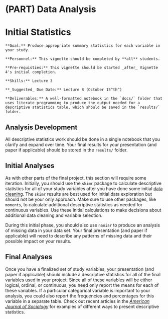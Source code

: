 # (PART) Data Analysis {-}

# Initial Statistics

```block
**Goal:** Produce appropriate summary statistics for each variable in your study.
```

```block
**Personnel:** This vignette should be completed by **all** students. 
```

```block
**Pre-requisties:** This vignette should be started _after_ Vignette 4's initial completion.
```

```block
**Skills:** Lecture 3
```

```block
**_Suggested_ Due Date:** Lecture 8 (October 15^th^)
```

```block
**Deliverables:** A well-formatted notebook in the `docs/` folder that uses literate programming to produce the output needed for a descriptive statistics table, which should be saved in the `results/` folder.
```

## Analysis Development

All descriptive statistics work should be done in a single notebook that you clarify and expand over time. Your final results for your presentation (and paper if applicable) should be stored in the `results/` folder.

## Initial Analyses

As with other parts of the final project, this section will require some iteration. Initially, you should use the `skimr` package to calculate descriptive statistics for all of your study variables after you have done some initial [data cleaning](/data-cleaning.html). The `skimr` results are best used for initial data exploration but should not be your only approach. Make sure to use other packages, like `moments`, to calculate additional descriptive statistics as needed for continuous variables. Use these initial calculations to make decisions about additional data cleaning and variable selection.

During this initial phase, you should also use `naniar` to produce an analysis of missing data in your data set. Your final presentation (and paper if applicable) will need to describe any patterns of missing data and their possible impact on your results.

## Final Analyses

Once you have a finalized set of study variables, your presentation (and paper if applicable) should include a descriptive statistics for all of the final variables used in your project. Since all of these variables will be either logical, ordinal, or continuous, you need only report the means for each of these variables. If a particular categorical variable is important to your analysis, you could also report the frequencies and percentages for this variable in a separate table. Check out recent articles in the *<a href="https://www.journals.uchicago.edu/loi/ajs" target="_blank">American Journal of Sociology</a>* for examples of different ways to present descriptive statistics.
